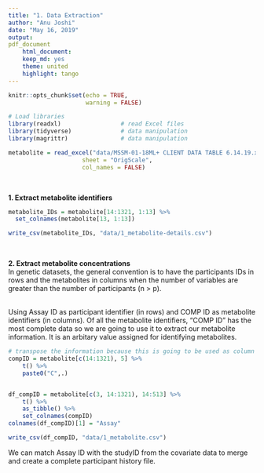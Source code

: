 ```yaml
---
title: "1. Data Extraction"
author: "Anu Joshi"
date: "May 16, 2019"
output:
pdf_document
    html_document:
    keep_md: yes
    theme: united
    highlight: tango
---
```


```r
knitr::opts_chunk$set(echo = TRUE, 
                      warning = FALSE)

# Load libraries
library(readxl)                 # read Excel files
library(tidyverse)              # data manipulation
library(magrittr)               # data manipulation
```

```r
metabolite = read_excel("data/MSSM-01-18ML+ CLIENT DATA TABLE 6.14.19.xlsx", 
                     sheet = "OrigScale", 
                     col_names = FALSE)
```
<br>


**1. Extract metabolite identifiers** 
```r
metabolite_IDs = metabolite[14:1321, 1:13] %>%
  set_colnames(metabolite[13, 1:13])

write_csv(metabolite_IDs, "data/1_metabolite-details.csv")
```
<br>


**2. Extract metabolite concentrations**     
In genetic datasets, the general convention is to have the participants IDs in rows and the metabolites in columns when the number of variables are greater than the number of participants (n > p).  
<br> 

Using Assay ID as participant identifier (in rows) and COMP ID as metabolite identifiers (in columns). Of all the metabolite identifiers, "COMP ID" has the most complete data so we are going to use it to extract our metabolite information. It is an arbitary value assigned for identifying metabolites. 
```r
# transpose the information because this is going to be used as column names
compID = metabolite[c(14:1321), 5] %>% 
    t() %>%
    paste0("C",.)


df_compID = metabolite[c(3, 14:1321), 14:513] %>%
    t() %>%
    as_tibble() %>%
    set_colnames(compID)
colnames(df_compID)[1] = "Assay"

write_csv(df_compID, "data/1_metabolite.csv")
```
We can match Assay ID with the studyID from the covariate data to merge and create a complete participant history file.  
<br>
